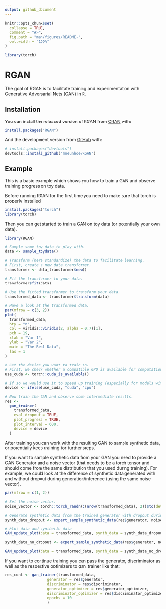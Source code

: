 ```yaml
---
output: github_document
---
```


<!-- README.md is generated from README.Rmd. Please edit that file -->

```r
knitr::opts_chunk$set(
  collapse = TRUE,
  comment = "#>",
  fig.path = "man/figures/README-",
  out.width = "100%"
)

library(torch)
```

# RGAN

<!-- badges: start -->
<!-- badges: end -->

The goal of RGAN is to facilitate training and experimentation with Generative Adversarial Nets (GAN) in R.

## Installation

You can install the released version of RGAN from [CRAN](https://CRAN.R-project.org) with:

``` r
install.packages("RGAN")
```

And the development version from [GitHub](https://github.com/) with:

``` r
# install.packages("devtools")
devtools::install_github("mneunhoe/RGAN")
```
## Example

This is a basic example which shows you how to train a GAN and observe training progress on toy data.

Before running RGAN for the first time you need to make sure that torch is properly installed:

```r
install.packages("torch")
library(torch)
```

Then you can get started to train a GAN on toy data (or potentially your own data).

```r
library(RGAN)

# Sample some toy data to play with.
data <- sample_toydata()

# Transform (here standardize) the data to facilitate learning.
# First, create a new data transformer.
transformer <- data_transformer$new()

# Fit the transformer to your data.
transformer$fit(data)

# Use the fitted transformer to transform your data.
transformed_data <- transformer$transform(data)

# Have a look at the transformed data.
par(mfrow = c(3, 2))
plot(
  transformed_data,
  bty = "n",
  col = viridis::viridis(2, alpha = 0.7)[1],
  pch = 19,
  xlab = "Var 1",
  ylab = "Var 2",
  main = "The Real Data",
  las = 1
)

# Set the device you want to train on.
# First, we check whether a compatible GPU is available for computation.
use_cuda <- torch::cuda_is_available()

# If so we would use it to speed up training (especially for models with image data).
device <- ifelse(use_cuda, "cuda", "cpu")

# Now train the GAN and observe some intermediate results.
res <-
  gan_trainer(
    transformed_data,
    eval_dropout = TRUE,
    plot_progress = TRUE,
    plot_interval = 600,
    device = device
  )

```

After training you can work with the resulting GAN to sample synthetic data, or potentially keep training for further steps.

If you want to sample synthetic data from your GAN you need to provide a GAN Generator and a noise vector (that needs to be a torch tensor and should come from the same distribution that you used during training). For example, we could look at the difference of synthetic data generated with and without dropout during generation/inference (using the same noise vector).

```r
par(mfrow = c(1, 2))

# Set the noise vector.
noise_vector <- torch::torch_randn(c(nrow(transformed_data), 2))$to(device = device)

# Generate synthetic data from the trained generator with dropout during generation.
synth_data_dropout <- expert_sample_synthetic_data(res$generator, noise_vector,eval_dropout = TRUE)

# Plot data and synthetic data
GAN_update_plot(data = transformed_data, synth_data = synth_data_dropout, main = "With dropout")

synth_data_no_dropout <- expert_sample_synthetic_data(res$generator, noise_vector,eval_dropout = F)

GAN_update_plot(data = transformed_data, synth_data = synth_data_no_dropout, main = "Without dropout")

```

If you want to continue training you can pass the generator, discriminator as well as the respective optimizers to gan_trainer like that:

```r
res_cont <- gan_trainer(transformed_data,
                   generator = res$generator,
                   discriminator = res$discriminator,
                   generator_optimizer = res$generator_optimizer,
                   discriminator_optimizer = res$discriminator_optimizer,
                   epochs = 10
                   )
```

